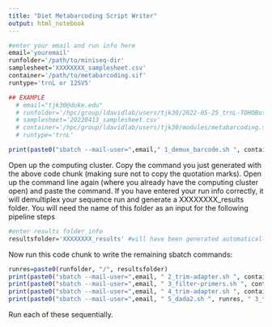 ```yaml
---
title: "Diet Metabarcoding Script Writer"
output: html_notebook
---
```



```r
#enter your email and run info here
email='youremail'
runfolder='/path/to/miniseq-dir'
samplesheet='XXXXXXXX_samplesheet.csv'
container='/path/to/metabarcoding.sif'
runtype='trnL or 12SV5' 

## EXAMPLE
  # email="tjk30@duke.edu"
  # runfolder='/hpc/group/ldavidlab/users/tjk30/2022-05-25_trnL-TOHOBot/220525_MN00462_0219_A000H3TMLN'
  # samplesheet='20220413_samplesheet.csv'
  # container='/hpc/group/ldavidlab/users/tjk30/modules/metabarcoding.sif'
  # runtype='trnL'
```


```r
print(paste0("sbatch --mail-user=",email," 1_demux_barcode.sh ", container, " ", runfolder, " ", samplesheet," ", runtype))
```

Open up the computing cluster. Copy the command you just generated with the above code chunk (making sure not to copy the quotation marks). Open up the command line again (where you already have the computing cluster open) and paste the command. If you have entered your run info correctly, it will demultiplex your sequence run and generate a XXXXXXXX_results folder. You will need the name of this folder as an input for the following pipeline steps

```r
#enter results folder info 
resultsfolder='XXXXXXXX_results' #will have been generated automatically by 1_demux_barcode.sh as <year><month><day>_results--enter the exact folder name here
```

Now run this code chunk to write the remaining sbatch commands:


```r
runres=paste0(runfolder, "/", resultsfolder)
print(paste0("sbatch --mail-user=",email, " 2_trim-adapter.sh ", container, " ", runres))
print(paste0("sbatch --mail-user=",email, " 3_filter-primers.sh ", container, " ", runres))
print(paste0("sbatch --mail-user=",email, " 4_trim-adapter.sh ", container, " ", runres))
print(paste0("sbatch --mail-user=",email, " 5_dada2.sh ", runres, " 3_trimprimer 4_dada2output ", container))
```

Run each of these sequentially. 
